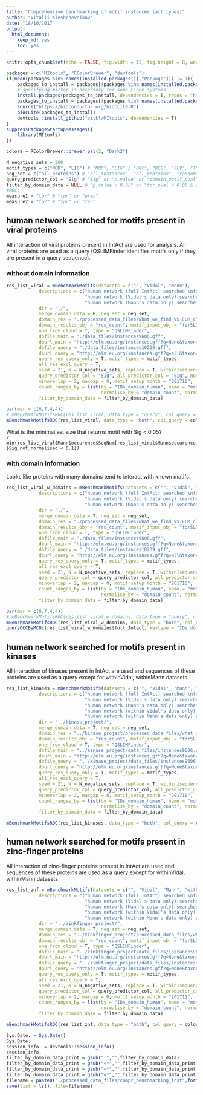 ```yaml
---
title: "Comprehensive benchmarking of motif instances (all types)"
author: "Vitalii Kleshchevnikov"
date: "18/10/2017"
output: 
  html_document: 
    keep_md: yes
    toc: yes
---
```


```r
knitr::opts_chunk$set(echo = FALSE, fig.width = 12, fig.height = 8, warning = FALSE, message = FALSE)

packages = c("MItools", "RColorBrewer", "devtools")
if(mean(packages %in% names(installed.packages()[,"Package"])) != 1){
    packages_to_install = packages[!packages %in% names(installed.packages()[,"Package"])]
    # specifying mirror is necessary for some Linux systems
    install.packages(packages_to_install, dependencies = T, repos = "http://mirrors.ebi.ac.uk/CRAN/")
    packages_to_install = packages[!packages %in% names(installed.packages()[,"Package"])]
    source("https://bioconductor.org/biocLite.R")
    biocLite(packages_to_install)
    devtools::install_github("vitkl/MItools", dependencies = T)
}
suppressPackageStartupMessages({
    library(MItools)
})

colors = RColorBrewer::brewer.pal(2, "Dark2")

N_negative_sets = 200
motif_types = c("MOD", "LIG") # "MOD", "LIG" / "DOC", "DEG", "CLV", "TRG"
neg_set = c("all_proteins") # "all_instances", "all_proteins", "random"
query_predictor_col = "Sig" # "Sig" or "p.value" or "domain_motif_pval"
filter_by_domain_data = NULL # "p.value < 0.05" or "fdr_pval < 0.05 & domain_count_per_IDs_interactor_viral > 1" or NULL
#ROC:
measure1 = "tpr" # "tpr" or "prec"
measure2 = "fpr" # "fpr" or "rec"
```

## human network searched for motifs present in viral proteins

All interaction of viral proteins present in IntAct are used for analysis. All viral proteins are used as a query (QSLIMFinder identifies motifs only if they are present in a query sequence).

### without domain information

```r
res_list_viral = mBenchmarkMotifs(datasets = c("", "Vidal", "Mann"), 
            descriptions = c("human network (full IntAct) searched \nfor motifs present in viral proteins",
                             "human network (Vidal's data only) searched \nfor motifs present in viral proteins",
                             "human network (Mann's data only) searched \nfor motifs present in viral proteins"),
            dir = "./", 
            merge_domain_data = F, neg_set = neg_set,
            domain_res = "./processed_data_files/what_we_find_VS_ELM_clust20171019.RData",
            domain_results_obj = "res_count", motif_input_obj = "forSLIMFinder_Ready",
            one_from_cloud = T, type = "QSLIMFinder",
            dbfile_main = "./data_files/instances9606.gff",
            dburl_main = "http://elm.eu.org/instances.gff?q=None&taxon=Homo%20sapiens&instance_logic=",
            dbfile_query = "./data_files/instances10239.gff",
            dburl_query = "http://elm.eu.org/instances.gff?q=all&taxon=irus&instance_logic=",
            query_res_query_only = T, motif_types = motif_types,
            all_res_excl_query = T,
            seed = 21, N = N_negative_sets, replace = T, within1sequence = T,
            query_predictor_col = "Sig", all_predictor_col = "Sig", normalise = T,
            minoverlap = 2, maxgap = 0, motif_setup_month = "201710",
            count_ranges_by = list(by = "IDs_domain_human", name = "motif_occ_per_domain",
                                   normalise_by = "domain_count", normalised_name = "normalised_motif_occ_per_domain"),
            filter_by_domain_data = filter_by_domain_data)

par(mar = c(6,7,4,4))
# mBenchmarkMotifsROC(res_list_viral, data_type = "query", col_query = colors[1], col_all = colors[2], lwd = 4, text_args = "col = \"black\" | cex = 2", legend_args = "x = 0.35 | y = 0.45 | cex = 1.7 | y.intersp = 1.2 | box.col = \"transparent\"| bg = \"transparent\"", cex.axis = 1.6, cex.lab = 1.7, cex.main = 2, xlim = c(0,1), ylim = c(0,1), measure1 = measure1, measure2 = measure2)
mBenchmarkMotifsROC(res_list_viral, data_type = "both", col_query = colors[1], col_all = colors[2], lwd = 4, text_args = "col = \"black\" | cex = 2", legend_args = "x = 0.35 | y = 0.45 | cex = 1.7 | y.intersp = 1.2 | box.col = \"transparent\"| bg = \"transparent\"", cex.axis = 1.6, cex.lab = 1.7, cex.main = 2, xlim = c(0,1), ylim = c(0,1), measure1 = measure1, measure2 = measure2)
```

What is the minimal set size that returns motif with Sig < 0.05?  
`r min(res_list_viral$Mann$occurence$SeqNum[res_list_viral$Mann$occurence$Sig_not_normalised < 0.1])`  

### with domain information

Looks like proteins with many domains tend to interact with known motifs.

```r
res_list_viral_w_domains = mBenchmarkMotifs(datasets = c("", "Vidal", "Mann"), 
            descriptions = c("human network (full IntAct) searched \nfor motifs present in viral proteins",
                             "human network (Vidal's data only) searched \nfor motifs present in viral proteins",
                             "human network (Mann's data only) searched \nfor motifs present in viral proteins"),
            dir = "./", 
            merge_domain_data = T, neg_set = neg_set,
            domain_res = "./processed_data_files/what_we_find_VS_ELM_clust20171019.RData",
            domain_results_obj = "res_count", motif_input_obj = "forSLIMFinder_Ready",
            one_from_cloud = T, type = "QSLIMFinder",
            dbfile_main = "./data_files/instances9606.gff",
            dburl_main = "http://elm.eu.org/instances.gff?q=None&taxon=Homo%20sapiens&instance_logic=",
            dbfile_query = "./data_files/instances10239.gff",
            dburl_query = "http://elm.eu.org/instances.gff?q=all&taxon=irus&instance_logic=",
            query_res_query_only = T, motif_types = motif_types,
            all_res_excl_query = T,
            seed = 21, N = N_negative_sets, replace = T, within1sequence = T,
            query_predictor_col = query_predictor_col, all_predictor_col = "Sig", normalise = T,
            minoverlap = 2, maxgap = 0, motif_setup_month = "201710",
            count_ranges_by = list(by = "IDs_domain_human", name = "motif_occ_per_domain",
                                   normalise_by = "domain_count", normalised_name = "normalised_motif_occ_per_domain"),
            filter_by_domain_data = filter_by_domain_data)

par(mar = c(6,7,4,4))
# mBenchmarkMotifsROC(res_list_viral_w_domains, data_type = "query", col_query = colors[1], col_all = colors[2], lwd = 4, text_args = "col = \"black\" | cex = 2", legend_args = "x = 0.35 | y = 0.45 | cex = 1.7 | y.intersp = 1.2 | box.col = \"transparent\"| bg = \"transparent\"", cex.axis = 1.6, cex.lab = 1.7, cex.main = 2, xlim = c(0,1), ylim = c(0,1), measure1 = measure1, measure2 = measure2)
mBenchmarkMotifsROC(res_list_viral_w_domains, data_type = "both", col_query = colors[1], col_all = colors[2], lwd = 4, text_args = "col = \"black\" | cex = 2", legend_args = "x = 0.35 | y = 0.45 | cex = 1.7 | y.intersp = 1.2 | box.col = \"transparent\"| bg = \"transparent\"", cex.axis = 1.6, cex.lab = 1.7, cex.main = 2, xlim = c(0,1), ylim = c(0,1), measure1 = measure1, measure2 = measure2)
queryOCCByMCOL(res_list_viral_w_domains$full_Intact, keytype = "IDs_domain_human", key = "IPR032440")
```

## human network searched for motifs present in kinases

All interaction of kinases present in IntAct are used and sequences of these proteins are used as a query except for withinVidal, withinMann datasets.  

```r
res_list_kinases = mBenchmarkMotifs(datasets = c("", "Vidal", "Mann", "withinVidal", "withinMann"), #c("", "Vidal", "Mann", "withinVidal", "withinMann")
            descriptions = c("human network (full IntAct) searched \nfor motifs present in kinases",
                             "human network (Vidal's data only) searched \nfor motifs present in kinases",
                             "human network (Mann's data only) searched \nfor motifs present in kinases",
                             "human network (within Vidal's data only) searched \nfor motifs present in kinases",
                             "human network (within Mann's data only) searched \nfor motifs present in kinases"),
            dir = "../kinase_project/",
            merge_domain_data = T, neg_set = neg_set,
            domain_res = "../kinase_project/processed_data_files/what_we_find_VS_ELM_clust20171019.RData",
            domain_results_obj = "res_count", motif_input_obj = "forSLIMFinder_Ready",
            one_from_cloud = T, type = "QSLIMFinder",
            dbfile_main = "../kinase_project/data_files/instances9606.gff",
            dburl_main = "http://elm.eu.org/instances.gff?q=None&taxon=Homo%20sapiens&instance_logic=",
            dbfile_query = "../kinase_project/data_files/instances9606.gff",
            dburl_query = "http://elm.eu.org/instances.gff?q=None&taxon=Homo%20sapiens&instance_logic=",
            query_res_query_only = T, motif_types = motif_types,
            all_res_excl_query = T,
            seed = 21, N = N_negative_sets, replace = T, within1sequence = T,
            query_predictor_col = query_predictor_col, all_predictor_col = "Sig", normalise = T,
            minoverlap = 2, maxgap = 0, motif_setup_month = "201710",
            count_ranges_by = list(by = "IDs_domain_human", name = "motif_occ_per_domain",
                                   normalise_by = "domain_count", normalised_name = "normalised_motif_occ_per_domain"),
            filter_by_domain_data = filter_by_domain_data)

mBenchmarkMotifsROC(res_list_kinases, data_type = "both", col_query = colors[1], col_all = colors[2], lwd = 4, text_args = "col = \"black\" | cex = 2", legend_args = "x = 0.5 | y = 0.4 | y.intersp = 1.5 | box.col = \"white\"", measure1 = measure1, measure2 = measure2)
```

## human network searched for motifs present in zinc-finger proteins

All interaction of zinc-finger proteins present in IntAct are used and sequences of these proteins are used as a query except for withinVidal, withinMann datasets.  

```r
res_list_znf = mBenchmarkMotifs(datasets = c("", "Vidal", "Mann", "withinVidal", "withinMann"), 
            descriptions = c("human network (full IntAct) searched \nfor motifs present in zinc-finger proteins",
                             "human network (Vidal's data only) searched \nfor motifs present in zinc-finger proteins",
                             "human network (Mann's data only) searched \nfor motifs present in zinc-finger proteins",
                             "human network (within Vidal's data only) searched \nfor motifs present in zinc-finger proteins",
                             "human network (within Mann's data only) searched \nfor motifs present in zinc-finger proteins"),
            dir = "../zinkfinger_project/",
            merge_domain_data = T, neg_set = neg_set,
            domain_res = "../zinkfinger_project/processed_data_files/what_we_find_VS_ELM_clust20171019.RData",
            domain_results_obj = "res_count", motif_input_obj = "forSLIMFinder_Ready",
            one_from_cloud = T, type = "QSLIMFinder",
            dbfile_main = "../zinkfinger_project/data_files/instances9606.gff",
            dburl_main = "http://elm.eu.org/instances.gff?q=None&taxon=Homo%20sapiens&instance_logic=",
            dbfile_query = "../zinkfinger_project/data_files/instances9606.gff",
            dburl_query = "http://elm.eu.org/instances.gff?q=None&taxon=Homo%20sapiens&instance_logic=",
            query_res_query_only = T, motif_types = motif_types,
            all_res_excl_query = T,
            seed = 21, N = N_negative_sets, replace = T, within1sequence = T,
            query_predictor_col = query_predictor_col, all_predictor_col = "Sig", normalise = T,
            minoverlap = 2, maxgap = 0, motif_setup_month = "201711",
            count_ranges_by = list(by = "IDs_domain_human", name = "motif_occ_per_domain",
                                   normalise_by = "domain_count", normalised_name = "normalised_motif_occ_per_domain"),
            filter_by_domain_data = filter_by_domain_data)

mBenchmarkMotifsROC(res_list_znf, data_type = "both", col_query = colors[1], col_all = colors[2], lwd = 4, text_args = "col = \"black\" | cex = 2", legend_args = "x = 0.5 | y = 0.4 | y.intersp = 1.5 | box.col = \"white\"", measure1 = measure1, measure2 = measure2)
```

```r
Sys.Date. = Sys.Date()
Sys.Date.
session_info. = devtools::session_info()
session_info.
filter_by_domain_data_print = gsub(" ","",filter_by_domain_data)
filter_by_domain_data_print = gsub("<*","",filter_by_domain_data_print)
filter_by_domain_data_print = gsub("<*","",filter_by_domain_data_print)
filter_by_domain_data_print = gsub("=*","",filter_by_domain_data_print)
filename = paste0("./processed_data_files/compr_benchmarking_inst",format(Sys.Date(), "%Y%m"),"_",paste0(motif_types,collapse = "_"),"_",neg_set,"_",query_predictor_col,"_", filter_by_domain_data_print,"_type_", measure1, measure2,".RData")
save(list = ls(), file=filename)
```